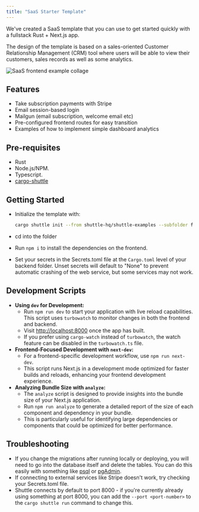 ```yaml
---
title: "SaaS Starter Template"
---
```


We've created a SaaS template that you can use to get started quickly with a fullstack Rust + Next.js app.

The design of the template is based on a sales-oriented Customer Relationship Management (CRM) tool where
users will be able to view their customers, sales records as well as some analytics.

![SaaS frontend example collage](https://bear-images.sfo2.cdn.digitaloceanspaces.com/joshmo-1684444919-0.png)

## Features

- Take subscription payments with Stripe
- Email session-based login
- Mailgun (email subscription, welcome email etc)
- Pre-configured frontend routes for easy transition
- Examples of how to implement simple dashboard analytics

## Pre-requisites

- Rust
- Node.js/NPM.
- Typescript.
- [cargo-shuttle](https://www.shuttle.dev)

## Getting Started

- Initialize the template with:

    ```sh
    cargo shuttle init --from shuttle-hq/shuttle-examples --subfolder fullstack-templates/saas
    ```

- cd into the folder
- Run `npm i` to install the dependencies on the frontend.
- Set your secrets in the Secrets.toml file at the `Cargo.toml` level of your backend folder. Unset secrets will default
  to "None" to prevent automatic crashing of the web service, but some services may not work.

## Development Scripts

- **Using `dev` for Development:**
    - Run `npm run dev` to start your application with live reload capabilities. This script uses `turbowatch` to
      monitor changes in both the frontend and backend.
    - Visit [http://localhost:8000](http://localhost:8000) once the app has built.
    - If you prefer using `cargo-watch` instead of `turbowatch`, the watch feature can be disabled in
      the `turbowatch.ts` file.
- **Frontend-Focused Development with `next-dev`:**
    - For a frontend-specific development workflow, use `npm run next-dev`.
    - This script runs Next.js in a development mode optimized for faster builds and reloads, enhancing your frontend
      development experience.
- **Analyzing Bundle Size with `analyze`:**
    - The `analyze` script is designed to provide insights into the bundle size of your Next.js application.
    - Run `npm run analyze` to generate a detailed report of the size of each component and dependency in your bundle.
    - This is particularly useful for identifying large dependencies or components that could be optimized for better
      performance.

## Troubleshooting

- If you change the migrations after running locally or deploying, you will need to go into the database itself and
  delete the tables. You can do this easily with something
  like [psql](https://www.postgresql.org/docs/current/app-psql.html) or [pgAdmin](https://www.pgadmin.org/).
- If connecting to external services like Stripe doesn't work, try checking your Secrets.toml file.
- Shuttle connects by default to port 8000 - if you're currently already using something at port 8000, you can add
  the `--port <port-number>` to the `cargo shuttle run` command to change this.
